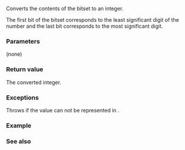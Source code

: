 {{cpp/utility/bitset/title|to_ulong}}
{{cpp/utility/bitset/navbar}}
{{ddcl|notes={{mark constexpr since c++23}}|
unsigned long to_ulong() const
}}

Converts the contents of the bitset to an {{c|unsigned long}} integer.

The first bit of the bitset corresponds to the least significant digit of the number and the last bit corresponds to the most significant digit.

===Parameters===
(none)

===Return value===
The converted integer.

===Exceptions===
Throws {{lc|std::overflow_error}} if the value can not be represented in {{c|unsigned long}}.

===Example===
{{example
|code=
#include &lt;bitset&gt;
#include &lt;iostream&gt;
#include &lt;stdexcept&gt;

int main()
{
    for (unsigned long i = 0; i &lt; 10; ++i)
    {
        std::bitset&lt;5&gt; b(i);
        std::bitset&lt;5&gt; b_inverted = ~b;
        std::cout &lt;&lt; i &lt;&lt; '\t' &lt;&lt; b &lt;&lt; '\t' &lt;&lt; b_inverted &lt;&lt; '\t'
                  &lt;&lt; b_inverted.to_ulong() &lt;&lt; '\n';
    }

    std::cout &lt;&lt; std::bitset&lt;32&gt;().to_string('-') &lt;&lt; '\n';

    try
    {
        std::bitset&lt;128&gt; x(42);
        std::cout &lt;&lt; x.to_ulong() &lt;&lt; '\n';
        x.flip();
        std::cout &lt;&lt; x.to_ulong() &lt;&lt; '\n'; // throws
    }
    catch (const std::overflow_error&amp; ex)
    {
        std::cout &lt;&lt; "ex: " &lt;&lt; ex.what() &lt;&lt; '\n';
    }
}
|p=true
|output=
0   00000   11111   31
1   00001   11110   30
2   00010   11101   29
3   00011   11100   28
4   00100   11011   27
5   00101   11010   26
6   00110   11001   25
7   00111   11000   24
8   01000   10111   23
9   01001   10110   22
--------------------------------
42
ex: bitset to_ulong overflow error
}}

===See also===
{{dsc begin}}
{{dsc inc|cpp/utility/bitset/dsc to_string}}
{{dsc inc|cpp/utility/bitset/dsc to_ullong}}
{{dsc end}}

{{langlinks|de|es|fr|it|ja|pt|ru|zh}}